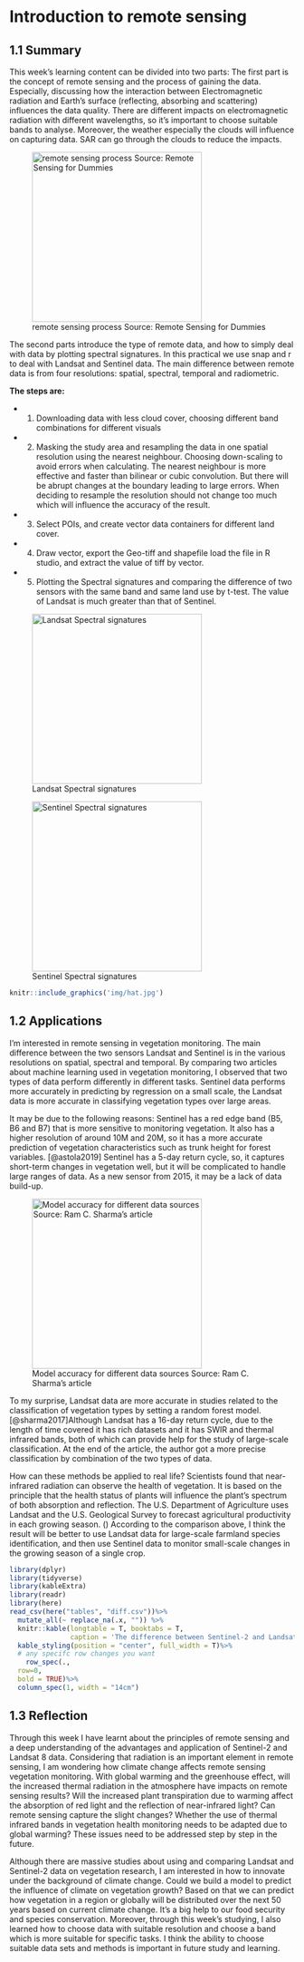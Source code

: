 # Introduction to remote sensing {.unnumbered}

## 1.1 Summary

This week’s learning content can be divided into two parts: The first part is the concept of remote sensing and the process of gaining the data. Especially, discussing how the interaction between Electromagnetic radiation and Earth’s surface (reflecting, absorbing and scattering) influences the data quality. There are different impacts on electromagnetic radiation with different wavelengths, so it’s important to choose suitable bands to analyse. Moreover, the weather especially the clouds will influence on capturing data. SAR can go through the clouds to reduce the impacts.

![remote sensing process Source: Remote Sensing for Dummies](img/remote.jpg){#fig1 width="300px" fig-align="center"}

The second parts introduce the type of remote data, and how to simply deal with data by plotting spectral signatures. In this practical we use snap and r to deal with Landsat and Sentinel data. The main difference between remote data is from four resolutions: spatial, spectral, temporal and radiometric.

**The steps are:**

-   

    1.  Downloading data with less cloud cover, choosing different band combinations for different visuals

-   

    2.  Masking the study area and resampling the data in one spatial resolution using the nearest neighbour. Choosing down-scaling to avoid errors when calculating. The nearest neighbour is more effective and faster than bilinear or cubic convolution. But there will be abrupt changes at the boundary leading to large errors. When deciding to resample the resolution should not change too much which will influence the accuracy of the result.

-   

    3.  Select POIs, and create vector data containers for different land cover.

-   

    4.  Draw vector, export the Geo-tiff and shapefile load the file in R studio, and extract the value of tiff by vector.

-   

    5.  Plotting the Spectral signatures and comparing the difference of two sensors with the same band and same land use by t-test. The value of Landsat is much greater than that of Sentinel.

::: {#chunk-name layout-ncol="2"}
![Landsat Spectral signatures](img/land8.jpg){width="300px" fig-align="center"}

![Sentinel Spectral signatures](img/s2.jpg){#fig2 width="300px" fig-align="center"}
:::

```r
knitr::include_graphics('img/hat.jpg')
```

## 1.2 Applications

I’m interested in remote sensing in vegetation monitoring. The main difference between the two sensors Landsat and Sentinel is in the various resolutions on spatial, spectral and temporal. By comparing two articles about machine learning used in vegetation monitoring, I observed that two types of data perform differently in different tasks. Sentinel data performs more accurately in predicting by regression on a small scale, the Landsat data is more accurate in classifying vegetation types over large areas.

It may be due to the following reasons: Sentinel has a red edge band (B5, B6 and B7) that is more sensitive to monitoring vegetation. It also has a higher resolution of around 10M and 20M, so it has a more accurate prediction of vegetation characteristics such as trunk height for forest variables. [@astola2019] Sentinel has a 5-day return cycle, so, it captures short-term changes in vegetation well, but it will be complicated to handle large ranges of data. As a new sensor from 2015, it may be a lack of data build-up.

![Model accuracy for different data sources Source: Ram C. Sharma's article](img/acc.png){width="300px" fig-align="center"}

To my surprise, Landsat data are more accurate in studies related to the classification of vegetation types by setting a random forest model. [@sharma2017]Although Landsat has a 16-day return cycle, due to the length of time covered it has rich datasets and it has SWIR and thermal infrared bands, both of which can provide help for the study of large-scale classification. At the end of the article, the author got a more precise classification by combination of the two types of data.

How can these methods be applied to real life? Scientists found that near-infrared radiation can observe the health of vegetation. It is based on the principle that the health status of plants will influence the plant’s spectrum of both absorption and reflection. The U.S. Department of Agriculture uses Landsat and the U.S. Geological Survey to forecast agricultural productivity in each growing season. () According to the comparison above, I think the result will be better to use Landsat data for large-scale farmland species identification, and then use Sentinel data to monitor small-scale changes in the growing season of a single crop.

```r
library(dplyr)
library(tidyverse)
library(kableExtra)
library(readr)
library(here)
read_csv(here("tables", "diff.csv"))%>%
  mutate_all(~ replace_na(.x, "")) %>%
  knitr::kable(longtable = T, booktabs = T, 
               caption = 'The difference between Sentinel-2 and Landsat 8')%>% 
  kable_styling(position = "center", full_width = T)%>%
  # any specifc row changes you want
    row_spec(.,
  row=0,
  bold = TRUE)%>%
  column_spec(1, width = "14cm")
```

## 1.3 Reflection

Through this week I have learnt about the principles of remote sensing and a deep understanding of the advantages and application of Sentinel-2 and Landsat 8 data. Considering that radiation is an important element in remote sensing, I am wondering how climate change affects remote sensing vegetation monitoring. With global warming and the greenhouse effect, will the increased thermal radiation in the atmosphere have impacts on remote sensing results? Will the increased plant transpiration due to warming affect the absorption of red light and the reflection of near-infrared light? Can remote sensing capture the slight changes? Whether the use of thermal infrared bands in vegetation health monitoring needs to be adapted due to global warming? These issues need to be addressed step by step in the future.

Although there are massive studies about using and comparing Landsat and Sentinel-2 data on vegetation research, I am interested in how to innovate under the background of climate change. Could we build a model to predict the influence of climate on vegetation growth? Based on that we can predict how vegetation in a region or globally will be distributed over the next 50 years based on current climate change. It's a big help to our food security and species conservation. Moreover, through this week's studying, I also learned how to choose data with suitable resolution and choose a band which is more suitable for specific tasks. I think the ability to choose suitable data sets and methods is important in future study and learning.
